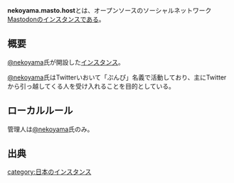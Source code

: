 {{Infobox instance
| Name          = '''nekoyama.masto.host'''
| Domain        = https://nekoyama.masto.host/about
| Admin         = [https://nekoyama.masto.host/@nekoyama @nekoyama]
| Country       = 日本
| Start         = 2020年6月3日
| Alias         = ねこやまどん
}}
'''nekoyama.masto.host'''とは、オープンソースのソーシャルネットワーク[[Mastodon]]のインスタンスである。

== 概要 ==
[https://nekoyama.masto.host/@nekoyama @nekoyama]氏が開設した[[インスタンス]]。


[https://nekoyama.masto.host/@nekoyama @nekoyama]氏はTwitterいおいて「ぷんぴ」名義で活動しており、主にTwitterから引っ越してくる人を受け入れることを目的としている。

== ローカルルール ==
管理人は[https://nekoyama.masto.host/@nekoyama @nekoyama]氏のみ。

== 出典 ==
<references/>

{{DEFAULTSORT:nekoyama.masto.host}}
[[category:日本のインスタンス]]